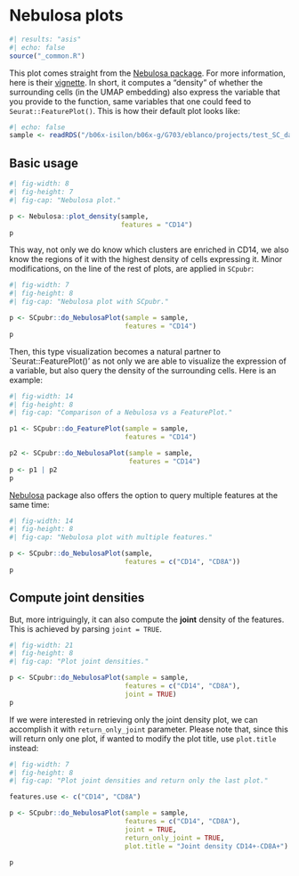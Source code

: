 # Nebulosa plots

```r
#| results: "asis"
#| echo: false
source("_common.R")
```

This plot comes straight from the [Nebulosa package](http://bioconductor.org/packages/release/bioc/html/Nebulosa.html). For more information, here is their [vignette](http://bioconductor.org/packages/release/bioc/vignettes/Nebulosa/inst/doc/nebulosa_seurat.html). In short, it computes a "density" of whether the surrounding cells (in the UMAP embedding) also express the variable that you provide to the function, same variables that one could feed to `Seurat::FeaturePlot()`. This is how their default plot looks like:

```r
#| echo: false
sample <- readRDS("/b06x-isilon/b06x-g/G703/eblanco/projects/test_SC_datasets/sc_dataset.rds")
```

## Basic usage

```r
#| fig-width: 8
#| fig-height: 7
#| fig-cap: "Nebulosa plot."

p <- Nebulosa::plot_density(sample,
                            features = "CD14")
p
```

This way, not only we do know which clusters are enriched in CD14, we also know the regions of it with the highest density of cells expressing it. Minor modifications, on the line of the rest of plots, are applied in `SCpubr`:

```r
#| fig-width: 7
#| fig-height: 8
#| fig-cap: "Nebulosa plot with SCpubr."

p <- SCpubr::do_NebulosaPlot(sample = sample, 
                             features = "CD14")
p
```

Then, this type visualization becomes a natural partner to \`Seurat::FeaturePlot()' as not only we are able to visualize the expression of a variable, but also query the density of the surrounding cells. Here is an example:

```r
#| fig-width: 14
#| fig-height: 8
#| fig-cap: "Comparison of a Nebulosa vs a FeaturePlot."

p1 <- SCpubr::do_FeaturePlot(sample = sample, 
                             features = "CD14") 

p2 <- SCpubr::do_NebulosaPlot(sample = sample, 
                              features = "CD14")
p <- p1 | p2
p
```

[Nebulosa](https://github.com/powellgenomicslab/Nebulosa/blob/master/R/plotting.R) package also offers the option to query multiple features at the same time:

```r
#| fig-width: 14
#| fig-height: 8
#| fig-cap: "Nebulosa plot with multiple features."

p <- SCpubr::do_NebulosaPlot(sample, 
                             features = c("CD14", "CD8A"))
p
```

## Compute joint densities

But, more intriguingly, it can also compute the **joint** density of the features. This is achieved by parsing `joint = TRUE`.

```r
#| fig-width: 21
#| fig-height: 8
#| fig-cap: "Plot joint densities."

p <- SCpubr::do_NebulosaPlot(sample = sample, 
                             features = c("CD14", "CD8A"), 
                             joint = TRUE)
p 
```

If we were interested in retrieving only the joint density plot, we can accomplish it with `return_only_joint` parameter. Please note that, since this will return only one plot, if wanted to modify the plot title, use `plot.title` instead:

```r
#| fig-width: 7
#| fig-height: 8
#| fig-cap: "Plot joint densities and return only the last plot."

features.use <- c("CD14", "CD8A")

p <- SCpubr::do_NebulosaPlot(sample = sample, 
                             features = c("CD14", "CD8A"), 
                             joint = TRUE, 
                             return_only_joint = TRUE,
                             plot.title = "Joint density CD14+-CD8A+")

p
```
